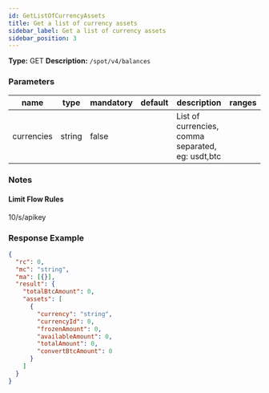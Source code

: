```yaml
---
id: GetListOfCurrencyAssets
title: Get a list of currency assets
sidebar_label: Get a list of currency assets
sidebar_position: 3
---
```


**Type:** GET **Description:** `/spot/v4/balances`

### Parameters

| name | type | mandatory | default | description | ranges |
| --- | --- | --- | --- | --- | --- |
| currencies | string | false |  | List of currencies, comma separated, eg: usdt,btc |  |

### Notes

#### **Limit Flow Rules**

10/s/apikey

### Response Example

```json title="Response"
{
  "rc": 0,
  "mc": "string",
  "ma": [{}],
  "result": {
    "totalBtcAmount": 0,
    "assets": [
      {
        "currency": "string",
        "currencyId": 0,
        "frozenAmount": 0,
        "availableAmount": 0,
        "totalAmount": 0,
        "convertBtcAmount": 0
      }
    ]
  }
}
```
